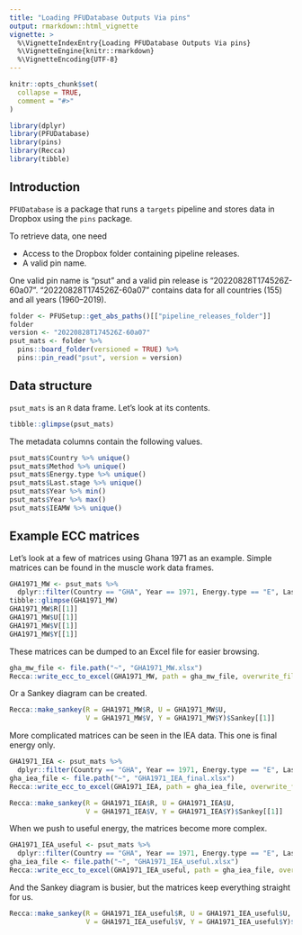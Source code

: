 ```yaml
---
title: "Loading PFUDatabase Outputs Via pins"
output: rmarkdown::html_vignette
vignette: >
  %\VignetteIndexEntry{Loading PFUDatabase Outputs Via pins}
  %\VignetteEngine{knitr::rmarkdown}
  %\VignetteEncoding{UTF-8}
---
```


```r
knitr::opts_chunk$set(
  collapse = TRUE,
  comment = "#>"
)
```

```r
library(dplyr)
library(PFUDatabase)
library(pins)
library(Recca)
library(tibble)
```


## Introduction

`PFUDatabase` is a package that runs a `targets` pipeline
and stores data in Dropbox using the `pins` package.

To retrieve data, one need

* Access to the Dropbox folder containing pipeline releases.
* A valid pin name.

One valid pin name is "psut" and a valid pin release is "20220828T174526Z-60a07".
"20220828T174526Z-60a07" contains data for all countries (155) and all years (1960--2019).

```r
folder <- PFUSetup::get_abs_paths()[["pipeline_releases_folder"]]
folder
version <- "20220828T174526Z-60a07"
psut_mats <- folder %>% 
  pins::board_folder(versioned = TRUE) %>% 
  pins::pin_read("psut", version = version)
```


## Data structure

`psut_mats` is an `R` data frame. 
Let's look at its contents.

```r
tibble::glimpse(psut_mats)
```

The metadata columns contain the following values.

```r
psut_mats$Country %>% unique()
psut_mats$Method %>% unique()
psut_mats$Energy.type %>% unique()
psut_mats$Last.stage %>% unique()
psut_mats$Year %>% min()
psut_mats$Year %>% max()
psut_mats$IEAMW %>% unique()
```


## Example ECC matrices

Let's look at a few of matrices using Ghana 1971 as an example.
Simple matrices can be found in the muscle work data frames.

```r
GHA1971_MW <- psut_mats %>% 
  dplyr::filter(Country == "GHA", Year == 1971, Energy.type == "E", Last.stage == "Final", IEAMW == "MW")
tibble::glimpse(GHA1971_MW)
GHA1971_MW$R[[1]]
GHA1971_MW$U[[1]]
GHA1971_MW$V[[1]]
GHA1971_MW$Y[[1]]
```

These matrices can be dumped to an Excel file for easier browsing.

```r
gha_mw_file <- file.path("~", "GHA1971_MW.xlsx")
Recca::write_ecc_to_excel(GHA1971_MW, path = gha_mw_file, overwrite_file = TRUE)
```


Or a Sankey diagram can be created.

```r
Recca::make_sankey(R = GHA1971_MW$R, U = GHA1971_MW$U, 
                   V = GHA1971_MW$V, Y = GHA1971_MW$Y)$Sankey[[1]]
```


More complicated matrices can be seen in the IEA data.
This one is final energy only.

```r
GHA1971_IEA <- psut_mats %>% 
  dplyr::filter(Country == "GHA", Year == 1971, Energy.type == "E", Last.stage == "Final", IEAMW == "IEA")
gha_iea_file <- file.path("~", "GHA1971_IEA_final.xlsx")
Recca::write_ecc_to_excel(GHA1971_IEA, path = gha_iea_file, overwrite_file = TRUE)
```


```r
Recca::make_sankey(R = GHA1971_IEA$R, U = GHA1971_IEA$U, 
                   V = GHA1971_IEA$V, Y = GHA1971_IEA$Y)$Sankey[[1]]
```



When we push to useful energy, the matrices become more complex.

```r
GHA1971_IEA_useful <- psut_mats %>% 
  dplyr::filter(Country == "GHA", Year == 1971, Energy.type == "E", Last.stage == "Useful", IEAMW == "IEA")
gha_iea_file <- file.path("~", "GHA1971_IEA_useful.xlsx")
Recca::write_ecc_to_excel(GHA1971_IEA_useful, path = gha_iea_file, overwrite_file = TRUE)
```


And the Sankey diagram is busier,
but the matrices keep everything straight for us.

```r
Recca::make_sankey(R = GHA1971_IEA_useful$R, U = GHA1971_IEA_useful$U, 
                   V = GHA1971_IEA_useful$V, Y = GHA1971_IEA_useful$Y)$Sankey[[1]]
```
